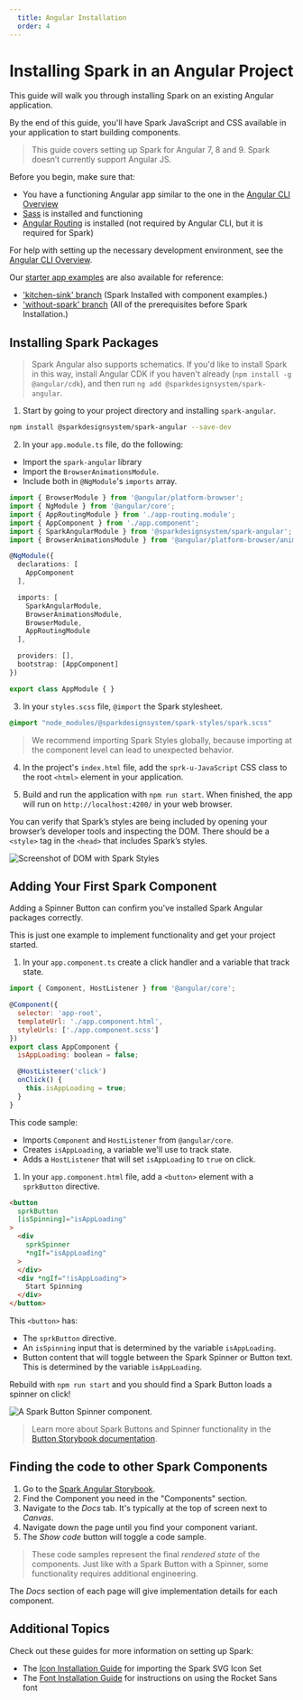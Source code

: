 ```yaml
---
  title: Angular Installation
  order: 4
---
```


# Installing Spark in an Angular Project

This guide will walk you through
installing Spark on an
existing Angular application.

By the end of this guide, you'll have
Spark JavaScript and CSS available
in your application to start
building components.

> This guide covers setting up Spark for
Angular 7, 8 and 9. Spark doesn’t
currently support Angular JS.

Before you begin, make sure that:
 - You have a functioning Angular app similar
to the one in the [Angular CLI Overview](https://angular.io/cli)
- <a href="https://sass-lang.com/" target="_blank">Sass</a> is installed and functioning
- <a href="https://angular.io/guide/router" target="_blank">Angular Routing</a> is installed
(not required by Angular CLI, but it is required for Spark)

For help with setting up the
necessary development environment, see the
[Angular CLI Overview](https://angular.io/cli).

Our <a href="https://github.com/sparkdesignsystem/spark-starter-angular/" target="_blank">starter app examples</a> are also available for reference:
- ['kitchen-sink' branch](https://github.com/sparkdesignsystem/spark-starter-angular/tree/kitchen-sink) (Spark Installed with component examples.)
- ['without-spark' branch](https://github.com/sparkdesignsystem/spark-starter-angular/tree/kitchen-sink) (All of the prerequisites before Spark Installation.)

## Installing Spark Packages

> Spark Angular also supports schematics. If you'd like to install Spark in this way, install Angular CDK if you haven't already (`npm install -g @angular/cdk`), and then run `ng add @sparkdesignsystem/spark-angular`.

1. Start by going to your project
directory and installing `spark-angular`.

``` bash
npm install @sparkdesignsystem/spark-angular --save-dev
```

2. In your `app.module.ts` file, do the following:
- Import the `spark-angular` library
- Import the `BrowserAnimationsModule`.
- Include both in `@NgModule`'s `imports` array.

``` typescript
import { BrowserModule } from '@angular/platform-browser';
import { NgModule } from '@angular/core';
import { AppRoutingModule } from './app-routing.module';
import { AppComponent } from './app.component';
import { SparkAngularModule } from '@sparkdesignsystem/spark-angular';
import { BrowserAnimationsModule } from '@angular/platform-browser/animations';

@NgModule({
  declarations: [
    AppComponent
  ],

  imports: [
    SparkAngularModule,
    BrowserAnimationsModule,
    BrowserModule,
    AppRoutingModule
  ],

  providers: [],
  bootstrap: [AppComponent]
})

export class AppModule { }
```

3. In your `styles.scss` file, `@import` the Spark
stylesheet.

``` scss
@import "node_modules/@sparkdesignsystem/spark-styles/spark.scss"
```

> We recommend importing Spark Styles globally, because importing at the component level can lead to unexpected behavior.

4. In the project's `index.html` file, add the `sprk-u-JavaScript` CSS class to the root `<html>` element
in your application.

5. Build and run the application with
`npm run start`. When finished, the app will run on `http://localhost:4200/`
in your web browser.

You can verify that Spark’s
styles are being included by
opening your browser’s developer
tools and inspecting the DOM.
There should be a `<style>`
tag in the `<head>` that includes
Spark’s styles.

<div class="sprk-u-Measure">
  <img
    class="sprk-u-mbm"
    src={styleCheck}
    alt="Screenshot of DOM with Spark Styles"/>
</div>

## Adding Your First Spark Component
Adding a Spinner Button can confirm you've installed Spark Angular packages correctly.

This is just one example to implement functionality and get your project started.

1. In your `app.component.ts` create a click handler and a variable that track state.
``` javascript
import { Component, HostListener } from '@angular/core';

@Component({
  selector: 'app-root',
  templateUrl: './app.component.html',
  styleUrls: ['./app.component.scss']
})
export class AppComponent {
  isAppLoading: boolean = false;

  @HostListener('click')
  onClick() {
    this.isAppLoading = true;
  }
}
```
This code sample:
- Imports `Component` and `HostListener` from `@angular/core`.
- Creates `isAppLoading`, a variable we'll use to track state.
- Adds a `HostListener` that will set `isAppLoading` to `true` on click.

1. In your `app.component.html` file, add a `<button>` element with a `sprkButton` directive.

``` html
<button
  sprkButton
  [isSpinning]="isAppLoading"
>
  <div
    sprkSpinner
    *ngIf="isAppLoading"
  >
  </div>
  <div *ngIf="!isAppLoading">
    Start Spinning
  </div>
</button>
```
This `<button>` has:
- The `sprkButton` directive.
- An `isSpinning` input that is determined by the variable `isAppLoading`.
- Button content that will toggle between the Spark Spinner or Button text. This is determined by the variable `isAppLoading`.

Rebuild with `npm run start` and you should find a Spark Button loads a spinner on click!

<div class="sprk-u-Measure">
  <img
    class="sprk-u-mbm"
    style="margin: auto; display: block;"
    src={spinnergif}
    alt="A Spark Button Spinner component."/>
</div>

> Learn more about Spark Buttons and Spinner functionality in the [Button Storybook documentation](https://angular.sparkdesignsystem.com/?path=/docs/components-button--primary).

## Finding the code to other Spark Components

1. Go to the [Spark Angular Storybook](https://angular.sparkdesignsystem.com/).
2. Find the Component you need in the "Components" section.
3. Navigate to the *Docs* tab. It's typically at the top of screen next to *Canvas*.
4. Navigate down the page until you find your component variant.
5. The *Show code* button will toggle a code sample.

> These code samples represent the final *rendered state* of the components. Just like with a Spark Button with a Spinner, some functionality requires additional engineering.

The *Docs* section of each page will give implementation details for each component.

## Additional Topics
Check out these guides for more information on setting up Spark:

- The [Icon Installation Guide](/installing-spark/installing-icons)
for importing the Spark SVG Icon Set
- The [Font Installation Guide](/installing-spark/installing-fonts) for instructions
on using the Rocket Sans font
